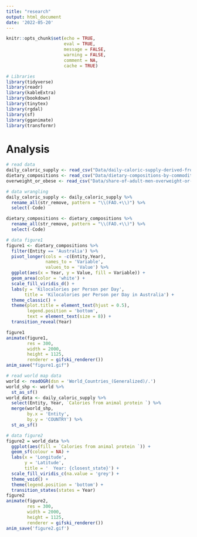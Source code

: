 ```yaml
---
title: "research"
output: html_document
date: '2022-05-20'
---
```


```r
knitr::opts_chunk$set(echo = TRUE,
                      eval = TRUE,
                      message = FALSE, 
                      warning = FALSE,
                      comment = NA,
                      cache = TRUE)
```


```r
# Libraries
library(tidyverse)
library(readr)
library(kableExtra)
library(bookdown)
library(tinytex)
library(rgdal)
library(sf)
library(gganimate)
library(transformr)
```


# Analysis

```r
# read data
daily_caloric_supply <- read_csv("Data/daily-caloric-supply-derived-from-carbohydrates-protein-and-fat.csv")
dietary_compositions <- read_csv("Data/dietary-compositions-by-commodity-group.csv")
overweight_or_obese <- read_csv("Data/share-of-adult-men-overweight-or-obese-vs-daily-supply-of-calories.csv")
```


```r
# data wrangling
daily_caloric_supply <- daily_caloric_supply %>%
  rename_all(str_remove, pattern = "\\(FAO.+\\)") %>%
  select(-Code)

dietary_compositions <- dietary_compositions %>%
  rename_all(str_remove, pattern = "\\(FAO.+\\)") %>%
  select(-Code)
```


```r
# data figure1
figure1 <- dietary_compositions %>% 
  filter(Entity == 'Australia') %>% 
  pivot_longer(cols = -c(Entity,Year),
               names_to = 'Variable',
               values_to = 'Value') %>% 
  ggplot(aes(x = Year, y = Value, fill = Variable)) +
  geom_area(color = 'white') +
  scale_fill_viridis_d() +
  labs(y = 'Kilocalories per Person per Day',
       title = 'Kilocalories per Person per Day in Australia') +
  theme_classic() +
  theme(plot.title = element_text(hjust = 0.5),
        legend.position = 'bottom',
        text = element_text(size = 8)) +
  transition_reveal(Year)

figure1
animate(figure1,
        res = 300,
        width = 2000,
        height = 1125,
        renderer = gifski_renderer())
anim_save("figure1.gif")
```


```r
# read world map data
world <- readOGR(dsn = 'World_Countries_(Generalized)/.')
world_shp <- world %>% 
  st_as_sf()
world_data <- daily_caloric_supply %>%
  select(Entity, Year, `Calories from animal protein `) %>%
  merge(world_shp,
        by.x = 'Entity',
        by.y = 'COUNTRY') %>% 
  st_as_sf()

# data figure2
figure2 = world_data %>%
  ggplot(aes(fill = `Calories from animal protein `)) +
  geom_sf(colour = NA) +
  labs(x = 'Longitude',
       y = 'Latitude',
       title = '  Year: {closest_state}') +
  scale_fill_viridis_c(na.value = 'grey') +
  theme_void() +
  theme(legend.position = 'bottom') +
  transition_states(states = Year)
figure2
animate(figure2,
        res = 300,
        width = 2000,
        height = 1125,
        renderer = gifski_renderer())
anim_save('figure2.gif')
```




